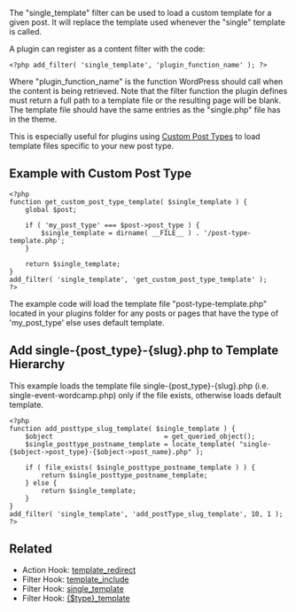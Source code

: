 The "single_template" filter can be used to load a custom template for a given post. It will replace the template used whenever the "single" template is called.

A plugin can register as a content filter with the code:

<pre>
<?php add_filter( 'single_template', 'plugin_function_name' ); ?>
</pre>

Where "plugin_function_name" is the function WordPress should call when the content is being retrieved. Note that the filter function the plugin defines must return a full path to a template file or the resulting page will be blank. The template file should have the same entries as the "single.php" file has in the theme.

This is especially useful for plugins using [[Function_Reference/register_post_type|Custom Post Types]] to load template files specific to your new post type.

== Example with Custom Post Type ==

<pre>
<?php
function get_custom_post_type_template( $single_template ) {
	global $post;

	if ( 'my_post_type' === $post->post_type ) {
		$single_template = dirname( __FILE__ ) . '/post-type-template.php';
	}

	return $single_template;
}
add_filter( 'single_template', 'get_custom_post_type_template' );
?>

</pre>

The example code will load the template file "post-type-template.php" located in your plugins folder for any posts or pages that have the type of 'my_post_type' else uses default template.

== Add single-{post_type}-{slug}.php to Template Hierarchy ==

This example loads the template file single-{post_type}-{slug}.php (i.e. single-event-wordcamp.php) only if the file exists, otherwise loads default template.

<pre>
<?php
function add_posttype_slug_template( $single_template ) {
	$object                            = get_queried_object();
	$single_posttype_postname_template = locate_template( "single-{$object->post_type}-{$object->post_name}.php" );

	if ( file_exists( $single_posttype_postname_template ) ) {
		return $single_posttype_postname_template;
	} else {
		return $single_template;
	}
}
add_filter( 'single_template', 'add_postType_slug_template', 10, 1 );
?>
</pre>

== Related ==
* Action Hook: [[Plugin_API/Action_Reference/template_redirect|template_redirect]]
* Filter Hook: [[Plugin_API/Filter_Reference/template_include|template_include]]
* Filter Hook: [[Plugin_API/Filter_Reference/single_template|single_template]]
* Filter Hook: [[Filter_Reference/type_template|{$type}_template]]

{{Tag Footer}}